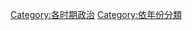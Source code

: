 {{Commonscat|Politics by year}}

[[Category:各时期政治|Category:各时期政治]]
[[Category:依年份分類|Category:依年份分類]]